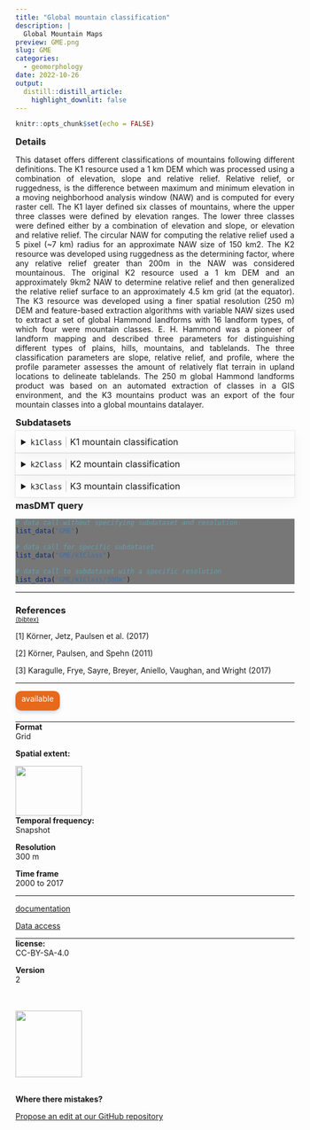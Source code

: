 ```yaml
---
title: "Global mountain classification"
description: |
  Global Mountain Maps
preview: GME.png
slug: GME
categories:
  - geomorphology
date: 2022-10-26
output:
  distill::distill_article:
    highlight_downlit: false
---
```

  
```r
knitr::opts_chunk$set(echo = FALSE)
```

<div style="width=80%;margin-top:0;margin-bottom:0;">
<h3 style="margin-top:5;margin-bottom:5;">Details</h3>
<p align="justify">
This dataset offers different classifications of mountains following different definitions. The K1 resource used a 1 km DEM which was processed using a combination of elevation, slope and relative relief. Relative relief, or ruggedness, is the difference between maximum and minimum elevation in a moving neighborhood analysis window (NAW) and is computed for every raster cell. The K1 layer defined six classes of mountains, where the upper three classes were defined by elevation ranges. The lower three classes were defined either by a combination of elevation and slope, or elevation and relative relief. The circular NAW for computing the relative relief used a 5 pixel (~7 km) radius for an approximate NAW size of 150 km2. The K2 resource was developed using ruggedness as the determining factor, where any relative relief greater than 200m in the NAW was considered mountainous. The original K2 resource used a 1 km DEM and an approximately 9km2 NAW to determine relative relief and then generalized the relative relief surface to an approximately 4.5 km grid (at the equator). The K3 resource was developed using a finer spatial resolution (250 m) DEM and feature-based extraction algorithms with variable NAW sizes used to extract a set of global Hammond landforms with 16 landform types, of which four were mountain classes. E. H. Hammond was a pioneer of landform mapping and described three parameters for distinguishing different types of plains, hills, mountains, and tablelands. The three classification parameters are slope, relative relief, and profile, where the profile parameter assesses the amount of relatively flat terrain in upland locations to delineate tablelands. The 250 m global Hammond landforms product was based on an automated extraction of classes in a GIS environment, and the K3 mountains product was an export of the four mountain classes into a global mountains datalayer.
</p>

<h3 style="margin-top:5;margin-bottom:5;">Subdatasets</h3>
<details style='cursor:pointer;border:none;box-shadow: rgba(0, 0, 0, 0.05) 0px 6px 24px 0px, rgba(0, 0, 0, 0.08) 0px 0px 0px 1px;padding:10px;margin:0;'>
<summary style="font-size:16px;">`k1Class`<span style="color:#C8C8C8;"> | </span>K1 mountain classification</summary>
<hr style="margin-top:0;margin-bottom:20px;">
|content|description|
|-------|-----------|
|1|Elev >= 4500m|
|2|4500m > Elev >= 3500m|
|3|3500m > Elev >= 2500m|
|4|2500m > Elev >= 1500m & Slope > 2|
|5|1500m > Elev >= 1000m & Slope >= 5 OR LER > 300m|
|6|1000m > Elev >= 300m & LER > 300m|
|7|Inner Isolated Areas|
</details>
<details style='cursor:pointer;border:none;box-shadow: rgba(0, 0, 0, 0.05) 0px 6px 24px 0px, rgba(0, 0, 0, 0.08) 0px 0px 0px 1px;padding:10px;margin:0;'>
<summary style="font-size:16px;">`k2Class`<span style="color:#C8C8C8;"> | </span>K2 mountain classification</summary>
<hr style="margin-top:0;margin-bottom:20px;">
|content|description|
|-------|-----------|
|1|Nival|
|2|Upper alpine|
|3|Lower alpine|
|4|Upper montane|
|5|Lower montane|
|6|Remaining mountain area with frost|
|7|Remaining mountain area without frost|
</details>
<details style='cursor:pointer;border:none;box-shadow: rgba(0, 0, 0, 0.05) 0px 6px 24px 0px, rgba(0, 0, 0, 0.08) 0px 0px 0px 1px;padding:10px;margin:0;'>
<summary style="font-size:16px;">`k3Class`<span style="color:#C8C8C8;"> | </span>K3 mountain classification</summary>
<hr style="margin-top:0;margin-bottom:20px;">
|content|description|
|-------|-----------|
|1|High mountains|
|2|Scattered high mountains|
|3|Low mountains|
|4|Scattered low mountains|
</details>
<h3 style="margin-top:5;margin-bottom:5;">masDMT query</h3>
<div style="width=80%;margin-top:5;margin-bottom:5;background-color:#777777;">
```r
# data call without specifying subdataset and resolution
list_data("GME")

# data call for specific subdataset 
list_data("GME/k1Class")

# data call to subdataset with a specific resolution
list_data("GME/k1Class/300m")
```
</div>
<hr style="margin-top:0;margin-bottom:0;">
<h3 style="margin-bottom:0;">References</h3>
<p style='margin-top:0;margin-bottom:5;'>
             <a target='_blank' href='https://raw.githubusercontent.com/data-catalog/main/_posts/GME/GME.bib' download='GME/GME.bibtex'><small>(bibtex)</small></a></p>
<p>[1] Körner, Jetz, Paulsen et al. (2017)</p>
<p>[2] Körner, Paulsen, and Spehn (2011)</p>
<p>[3] Karagulle, Frye, Sayre, Breyer, Aniello, Vaughan, and Wright (2017)</p>
<hr>
</div>

<aside>
<p style="padding:5px;margin-top:0;margin-bottom:20px;border-radius:10px;text-align:center;background:#e6691c;color:#ffffff;height:25px;width:70px;box-shadow: rgba(9, 30, 66, 0.25) 0px 4px 8px -2px, rgba(9, 30, 66, 0.08) 0px 0px 0px 1px;">available</p>
<hr style="margin-top:0;margin-bottom:0;">
<p style="margin-top:0;margin-bottom:0;">**Format**</p>
<p style="margin-top:0;">Grid</p>
<p style="margin-top:0;">**Spatial extent:**</p>
<img src="GME_extent.png" width=120, height=90>
<p style="margin-top:0;margin-bottom:0;">**Temporal frequency:**</p>
<p style="margin-top:0;">Snapshot</p>
<p style="margin-top:0;margin-bottom:0;">**Resolution**</p>
<p style="margin-top:0;">300 m</p>
<p style="margin-top:0;margin-bottom:0;">**Time frame**</p>
<p style="margin-top:0;">2000 to 2017</p>
<hr style="margin-top:0;margin-bottom:0;">
<p><p style='margin-top:0;margin-bottom:0;'><a style='margin:0;padding:0;' href='https://rmgsc.cr.usgs.gov/gme/'>documentation</a></p></p>
<p><p style='margin-top:0;margin-bottom:0;'><a style='margin:0;padding:0;' href='https://rmgsc.cr.usgs.gov/gme/'>Data access</a></p></p>
<hr style="margin-top:0;margin-bottom:0;">
<p style="margin-top:0;margin-bottom:0;">**license:**</p>
<p style="margin-top:0;">CC-BY-SA-4.0</p>
<p style="margin-top:0;margin-bottom:0;">**Version**</p>
<p style="margin-top:0;">2</p>
<br>
<br>
<img src="https://raw.githubusercontent.com/macroecology-society/masDMT/master/docs/sidebar_credits.png" width="120;">
<br>
<br>
<p style="margin-bottom:0;padding:0;">**Where there  mistakes?**</p>
<p><a href='https://github.com/macroecology-society/data-catalog/tree/main/_posts/GME/GME.yml'>Propose an edit at our GitHub repository</a></p>
</aside>
